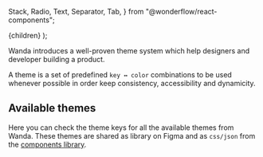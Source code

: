   Stack,
  Radio,
  Text,
  Separator,
  Tab,
} from "@wonderflow/react-components";

  <MdxLayout title="Themes" description="Color schemes for scalability">
    {children}
  </MdxLayout>
);

Wanda introduces a well-proven theme system which help designers and developer building a product.

A theme is a set of predefined `key ↔ color` combinations to be used whenever possible in order keep consistency, accessibility and dynamicity.

## Available themes

Here you can check the theme keys for all the available themes from Wanda. These themes are shared as library on Figma and as `css/json` from the [components library](/develop/using-themes/).

<Tab>
  <Tab.Panel label="Light">
    <ThemeList theme={lightTheme} />
  </Tab.Panel>
  <Tab.Panel label="Dark">
    <ThemeList theme={darkTheme} />
  </Tab.Panel>
</Tab>
